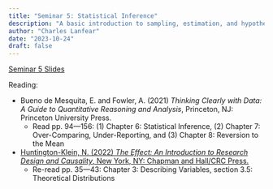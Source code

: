 ```yaml
---
title: "Seminar 5: Statistical Inference"
description: "A basic introduction to sampling, estimation, and hypothesis testing"
author: "Charles Lanfear"
date: "2023-10-24"
draft: false
---
```


[Seminar 5 Slides](https://clanfear.github.io/ioc_crm/_lectures/3_statistical-inference/slides_statistical-inference.html)

Reading:

* Bueno de Mesquita, E. and Fowler, A. (2021) *Thinking Clearly with Data: A Guide to Quantitative Reasoning and Analysis*, Princeton, NJ: Princeton University Press.
   * Read pp. 94—156: (1) Chapter 6: Statistical Inference, (2) Chapter 7: Over-Comparing, Under-Reporting, and (3) Chapter 8: Reversion to the Mean

* [Huntington-Klein, N. (2022) *The Effect: An Introduction to Research Design and Causality*, New York, NY: Chapman and Hall/CRC Press.](https://theeffectbook.net/index.html) 
   * Re-read pp. 35—43: Chapter 3: Describing Variables, section 3.5: Theoretical Distributions
